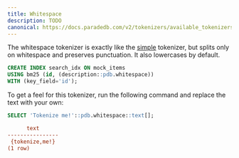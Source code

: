 ```yaml
---
title: Whitespace
description: TODO
canonical: https://docs.paradedb.com/v2/tokenizers/available_tokenizers/whitespace
---
```


The whitespace tokenizer is exactly like the [simple](/v2/tokenizers/available_tokenizers/simple) tokenizer, but splits only on whitespace and preserves
punctuation. It also lowercases by default.

```sql
CREATE INDEX search_idx ON mock_items
USING bm25 (id, (description::pdb.whitespace))
WITH (key_field='id');
```

To get a feel for this tokenizer, run the following command and replace the text with your own:

```sql
SELECT 'Tokenize me!'::pdb.whitespace::text[];
```

```ini Expected Response
      text
----------------
 {tokenize,me!}
(1 row)
```
